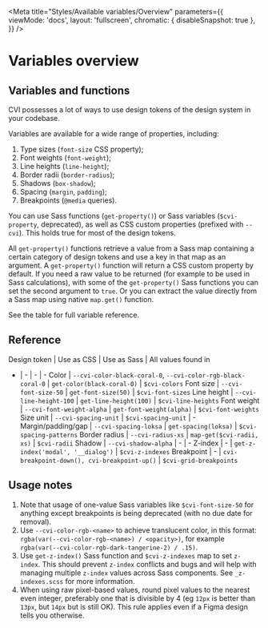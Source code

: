 
<Meta title="Styles/Available variables/Overview" parameters={{
  viewMode: 'docs',
  layout: 'fullscreen',
  chromatic: { disableSnapshot: true },
}} />

# Variables overview

## Variables and functions

CVI possesses a lot of ways to use design tokens of the design system in your codebase.

Variables are available for a wide range of properties, including:

   1. Type sizes (`font-size` CSS property);
   2. Font weights (`font-weight`);
   3. Line heights (`line-height`);
   4. Border radii (`border-radius`);
   5. Shadows (`box-shadow`);
   6. Spacing (`margin`, `padding`);
   7. Breakpoints (`@media` queries).

You can use Sass functions (`get-property()`) or Sass variables (`$cvi-property`, deprecated), as well as CSS custom properties (prefixed with `--cvi`). This holds true for most of the design tokens.

All `get-property()` functions retrieve a value from a Sass map containing a certain category of design tokens and use a key in that map as an argument. A `get-property()` function will return a CSS custom property by default. If you need a raw value to be returned (for example to be used in Sass calculations), with some of the `get-property()` Sass functions you can set the second argument to `true`. Or you can extract the value directly from a Sass map using native `map.get()` function.

See the table for full variable reference.

## Reference

Design token | Use as CSS | Use as Sass | All values found in
- | - | - | -
Color | `--cvi-color-black-coral-0`, `--cvi-color-rgb-black-coral-0` | `get-color(black-coral-0)` | `$cvi-colors`
Font size | `--cvi-font-size-50` | `get-font-size(50)` | `$cvi-font-sizes`
Line height | `--cvi-line-height-100` | `get-line-height(100)` | `$cvi-line-heights`
Font weight | `--cvi-font-weight-alpha` | `get-font-weight(alpha)` | `$cvi-font-weights`
Size unit | `--cvi-spacing-unit` | `$cvi-spacing-unit` | -
Margin/padding/gap | `--cvi-spacing-loksa` | `get-spacing(loksa)` | `$cvi-spacing-patterns`
Border radius | `--cvi-radius-xs` | `map-get($cvi-radii, xs)` | `$cvi-radii`
Shadow | `--cvi-shadow-alpha` | - | -
Z-index | - | `get-z-index('modal', '__dialog')` | `$cvi-z-indexes`
Breakpoint | - | `cvi-breakpoint-down(), cvi-breakpoint-up()` | `$cvi-grid-breakpoints`

## Usage notes

1. Note that usage of one-value Sass variables like `$cvi-font-size-50` for anything except breakpoints is being deprecated (with no due date for removal).
2. Use `--cvi-color-rgb-<name>` to achieve translucent color, in this format: `rgba(var(--cvi-color-rgb-<name>) / <opacity>)`, for example `rgba(var(--cvi-color-rgb-dark-tangerine-2) / .15)`.
3. Use `get-z-index()` Sass function and `$cvi-z-indexes` map to set `z-index`. This should prevent `z-index` conflicts and bugs and will help with managing multiple `z-index` values across Sass components. See `_z-indexes.scss` for more information.
4. When using raw pixel-based values, round pixel values to the nearest even integer, preferably one that is divisible by 4 (eg `12px` is better than `13px`, but `14px` but is still OK). This rule applies even if a Figma design tells you otherwise.
